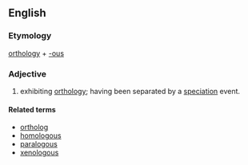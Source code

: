 ==English==

===Etymology===

[[orthology]] + [[-ous]]

===Adjective===
{{en-adj}}

# {{genetics|of genes or sequences}} exhibiting [[orthology]]; having been separated by a [[speciation]] event.

====Related terms====
*[[ortholog]]
*[[homologous]]
*[[paralogous]]
*[[xenologous]]